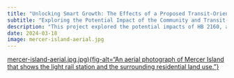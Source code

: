 ```yaml
---
title: "Unlocking Smart Growth: The Effects of a Proposed Transit-Oriented Development Law on the Puget Sound Region"
subtitle: "Exploring the Potential Impact of the Community and Transit-Oriented Housing Development Bill HB 2160 Across Washington State’s Central Puget Sound Region"
description: "This project explored the potential impacts of HB 2160, a transit-oriented development bill, on development capacity in cities throughout the Puget Sound region."
date: 2024-03-18
image: mercer-island-aerial.jpg
---
```



[mercer-island-aerial.jpg.jpg){fig-alt="An aerial photograph of Mercer Island that shows the light rail station and the surrounding residential land use."}](https://tiernanmartin.github.io/2024-transit-oriented-development-bill/)
